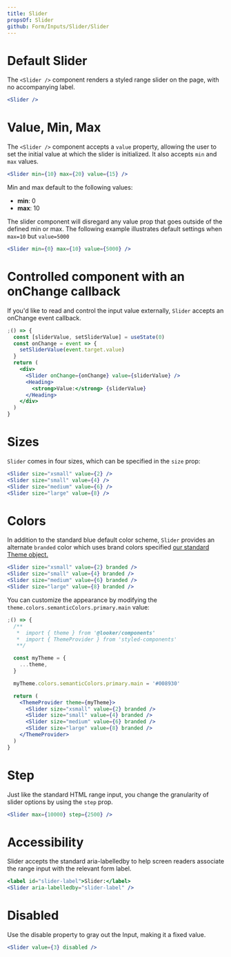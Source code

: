 ```yaml
---
title: Slider
propsOf: Slider
github: Form/Inputs/Slider/Slider
---
```


# Default Slider

The `<Slider />` component renders a styled range slider on the page, with no accompanying label.

```jsx
<Slider />
```

# Value, Min, Max

The `<Slider />` component accepts a `value` property, allowing the user to set the initial value at which the slider is initialized.
It also accepts `min` and `max` values.

```jsx
<Slider min={10} max={20} value={15} />
```

Min and max default to the following values:

- **min**: 0
- **max**: 10

The slider component will disregard any value prop that goes outside of the defined min or max. The following example illustrates default settings when `max=10` but `value=5000`

```jsx
<Slider min={0} max={10} value={5000} />
```

# Controlled component with an onChange callback

If you'd like to read and control the input value externally, `Slider` accepts an onChange event callback.

```jsx
;() => {
  const [sliderValue, setSliderValue] = useState(0)
  const onChange = event => {
    setSliderValue(event.target.value)
  }
  return (
    <div>
      <Slider onChange={onChange} value={sliderValue} />
      <Heading>
        <strong>Value:</strong> {sliderValue}
      </Heading>
    </div>
  )
}
```

# Sizes

`Slider` comes in four sizes, which can be specified in the `size` prop:

```jsx
<Slider size="xsmall" value={2} />
<Slider size="small" value={4} />
<Slider size="medium" value={6} />
<Slider size="large" value={8} />
```

# Colors

In addition to the standard blue default color scheme, `Slider` provides an alternate `branded` color which uses brand colors specified <a href="http://localhost:8000/getting-started/theme">our standard Theme object.</a>

```jsx
<Slider size="xsmall" value={2} branded />
<Slider size="small" value={4} branded />
<Slider size="medium" value={6} branded />
<Slider size="large" value={8} branded />
```

You can customize the appearance by modifying the `theme.colors.semanticColors.primary.main` value:

```jsx
;() => {
  /**
   *  import { theme } from '@looker/components'
   *  import { ThemeProvider } from 'styled-components'
   **/

  const myTheme = {
    ...theme,
  }

  myTheme.colors.semanticColors.primary.main = '#008930'

  return (
    <ThemeProvider theme={myTheme}>
      <Slider size="xsmall" value={2} branded />
      <Slider size="small" value={4} branded />
      <Slider size="medium" value={6} branded />
      <Slider size="large" value={8} branded />
    </ThemeProvider>
  )
}
```

# Step

Just like the standard HTML range input, you change the granularity of slider options by using the `step` prop.

```jsx
<Slider max={10000} step={2500} />
```

# Accessibility

Slider accepts the standard aria-labelledby to help screen readers associate the range input with the relevant form label.

```jsx
<label id="slider-label">Slider:</label>
<Slider aria-labelledby="slider-label" />
```

# Disabled

Use the disable property to gray out the Input, making it a fixed value.

```jsx
<Slider value={3} disabled />
```
